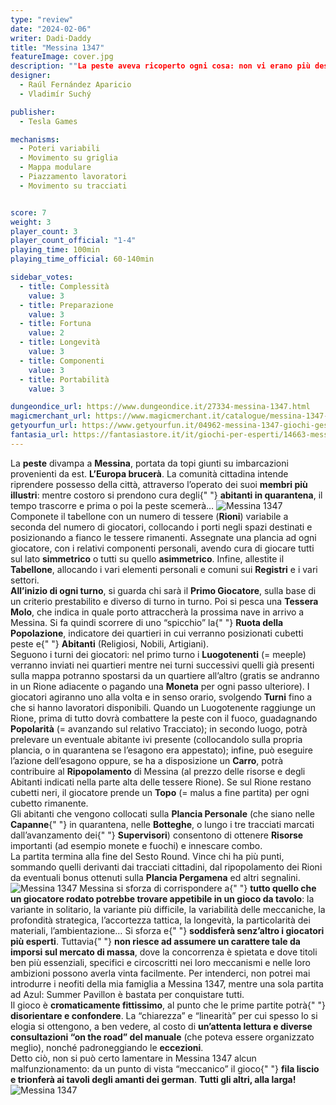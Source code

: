 ```yaml
---
type: "review"
date: "2024-02-06"
writer: Dadi-Daddy
title: "Messina 1347"
featureImage: cover.jpg
description: ""La peste aveva ricoperto ogni cosa: non vi erano più destini individuali, ma una storia collettiva [...]" (Albert Camus, La peste)"
designer: 
  - Raúl Fernández Aparicio
  - Vladimír Suchý

publisher: 
  - Tesla Games

mechanisms:
  - Poteri variabili
  - Movimento su griglia
  - Mappa modulare
  - Piazzamento lavoratori
  - Movimento su tracciati


score: 7
weight: 3
player_count: 3
player_count_official: "1-4"
playing_time: 100min
playing_time_official: 60-140min

sidebar_votes:
  - title: Complessità
    value: 3
  - title: Preparazione
    value: 3
  - title: Fortuna
    value: 2
  - title: Longevità
    value: 3
  - title: Componenti
    value: 3
  - title: Portabilità
    value: 3

dungeondice_url: https://www.dungeondice.it/27334-messina-1347.html
magicmerchant_url: https://www.magicmerchant.it/catalogue/messina-1347-60047/
getyourfun_url: https://www.getyourfun.it/04962-messina-1347-giochi-gestionali.html
fantasia_url: https://fantasiastore.it/it/giochi-per-esperti/14663-messina-1347-ita.html
---
```


<Setting>
  La <strong>peste</strong> divampa a <strong>Messina</strong>, portata da topi giunti su imbarcazioni provenienti da
  est. <strong>L’Europa brucerà</strong>. La comunità cittadina intende riprendere possesso della città, attraverso
  l’operato dei suoi <strong>membri più illustri</strong>: mentre costoro si prendono cura degli{" "}
  <strong>abitanti in quarantena</strong>, il tempo trascorre e prima o poi la peste scemerà…
</Setting>

<img src="./game1.jpg" alt="Messina 1347" />

<Rules>
  Componete il tabellone con un numero di tessere (<strong>Rioni</strong>) variabile a seconda del numero di giocatori,
  collocando i porti negli spazi destinati e posizionando a fianco le tessere rimanenti. Assegnate una plancia ad ogni
  giocatore, con i relativi componenti personali, avendo cura di giocare tutti sul lato <strong>simmetrico</strong> o
  tutti su quello <strong>asimmetrico</strong>. Infine, allestite il <strong>Tabellone</strong>, allocando i vari
  elementi personali e comuni sui <strong>Registri</strong> e i vari settori.
  <br />
  <strong>All’inizio di ogni turno</strong>, si guarda chi sarà il <strong>Primo Giocatore</strong>, sulla base di un
  criterio prestabilito e diverso di turno in turno. Poi si pesca una <strong>Tessera Molo</strong>, che indica in quale
  porto attraccherà la prossima nave in arrivo a Messina. Si fa quindi scorrere di uno “spicchio” la{" "}
  <strong>Ruota della Popolazione</strong>, indicatore dei quartieri in cui verranno posizionati cubetti peste e{" "}
  <strong>Abitanti</strong> (Religiosi, Nobili, Artigiani).
  <br />
  Seguono i turni dei giocatori: nel primo turno i <strong>Luogotenenti</strong> (= meeple) verranno inviati nei
  quartieri mentre nei turni successivi quelli già presenti sulla mappa potranno spostarsi da un quartiere all’altro
  (gratis se andranno in un Rione adiacente o pagando una <strong>Moneta</strong> per ogni passo ulteriore). I giocatori
  agiranno uno alla volta e in senso orario, svolgendo <strong>Turni</strong> fino a che si hanno lavoratori
  disponibili. Quando un Luogotenente raggiunge un Rione, prima di tutto dovrà combattere la peste con il fuoco,
  guadagnando <strong>Popolarità</strong> (= avanzando sul relativo Tracciato); in secondo luogo, potrà prelevare un
  eventuale abitante ivi presente (collocandolo sulla propria plancia, o in quarantena se l’esagono era appestato);
  infine, può eseguire l’azione dell’esagono oppure, se ha a disposizione un <strong>Carro</strong>, potrà contribuire
  al <strong>Ripopolamento</strong> di Messina (al prezzo delle risorse e degli Abitanti indicati nella parte alta delle
  tessere Rione). Se sul Rione restano cubetti neri, il giocatore prende un <strong>Topo</strong> (= malus a fine
  partita) per ogni cubetto rimanente.
  <br />
  Gli abitanti che vengono collocati sulla <strong>Plancia Personale</strong> (che siano nelle <strong>Capanne</strong>{" "}
  in quarantena, nelle <strong>Botteghe</strong>, o lungo i tre tracciati marcati dall’avanzamento dei{" "}
  <strong>Supervisori</strong>) consentono di ottenere <strong>Risorse</strong> importanti (ad esempio monete e fuochi)
  e innescare combo.
  <br />
  La partita termina alla fine del Sesto Round. Vince chi ha più punti, sommando quelli derivanti dai tracciati
  cittadini, dal ripopolamento dei Rioni da eventuali bonus ottenuti sulla <strong>Plancia Pergamena</strong> ed altri
  segnalini.
</Rules>

<img src="./game2.jpg" alt="Messina 1347" />

<Feedback>
  Messina si sforza di corrispondere a{" "}
  <strong>tutto quello che un giocatore rodato potrebbe trovare appetibile in un gioco da tavolo</strong>: la variante
  in solitario, la variante più difficile, la variabilità delle meccaniche, la profondità strategica, l’accortezza
  tattica, la longevità, la particolarità dei materiali, l’ambientazione… Si sforza e{" "}
  <strong>soddisferà senz’altro i giocatori più esperti</strong>. Tuttavia{" "}
  <strong>non riesce ad assumere un carattere tale da imporsi sul mercato di massa</strong>, dove la concorrenza è
  spietata e dove titoli ben più essenziali, specifici e circoscritti nei loro meccanismi e nelle loro ambizioni possono
  averla vinta facilmente. Per intenderci, non potrei mai introdurre i neofiti della mia famiglia a Messina 1347, mentre
  una sola partita ad <Link to="/reviews/azul-summer-pavillon">Azul: Summer Pavillon</Link> è bastata per conquistare
  tutti.
  <br />
  Il gioco è <strong>cromaticamente fittissimo</strong>, al punto che le prime partite potrà{" "}
  <strong>disorientare e confondere</strong>. La “chiarezza” e “linearità” per cui spesso lo si elogia si ottengono, a
  ben vedere, al costo di <strong>un’attenta lettura e diverse consultazioni “on the road” del manuale</strong> (che
  poteva essere organizzato meglio), nonché padroneggiando le <strong>eccezioni</strong>.<br />
  Detto ciò, non si può certo lamentare in Messina 1347 alcun malfunzionamento: da un punto di vista “meccanico” il gioco{" "}
  <strong>fila liscio e trionferà ai tavoli degli amanti dei german</strong>. <strong>Tutti gli altri, alla larga!</strong>
</Feedback>

<img src="./game3.jpg" alt="Messina 1347" />
